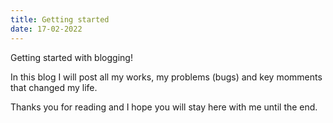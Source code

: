 ```yaml
---
title: Getting started
date: 17-02-2022
---
```


Getting started with blogging!

In this blog I will post all my works, my problems (bugs) and key momments that changed my life.

Thanks you for reading and I hope you will stay here with me until the end.
